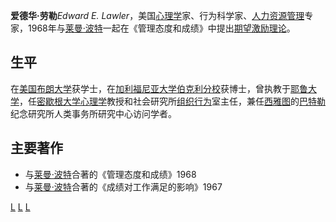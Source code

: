 '''爱德华·劳勒'''''Edward E. Lawler''，美国[[心理学|心理学]]家、行为科学家、[[人力资源管理|人力资源管理]]专家，1968年与[[莱曼·波特|莱曼·波特]]一起在《管理态度和成绩》中提出[[期望激励理论|期望激励理论]]。

==生平==
在[[美国|美国]][[布朗大学|布朗大学]]获学士，在[[加利福尼亚大学|加利福尼亚大学]][[伯克利分校|伯克利分校]]获博士，曾执教于[[耶鲁大学|耶鲁大学]]，任[[密歇根大学|密歇根大学]][[心理学|心理学]]教授和社会研究所[[组织行为|组织行为]]室主任，兼任[[西雅图|西雅图]]的[[巴特勒|巴特勒]]纪念研究所人类事务所研究中心访问学者。

==主要著作==
*与[[莱曼·波特|莱曼·波特]]合著的《管理态度和成绩》1968
*与[[莱曼·波特|莱曼·波特]]合著的《成绩对工作满足的影响》1967

[[Category:美国心理学家|L]]
[[Category:布朗大學校友|L]]
[[Category:加利福尼亞大學柏克萊分校校友|L]]